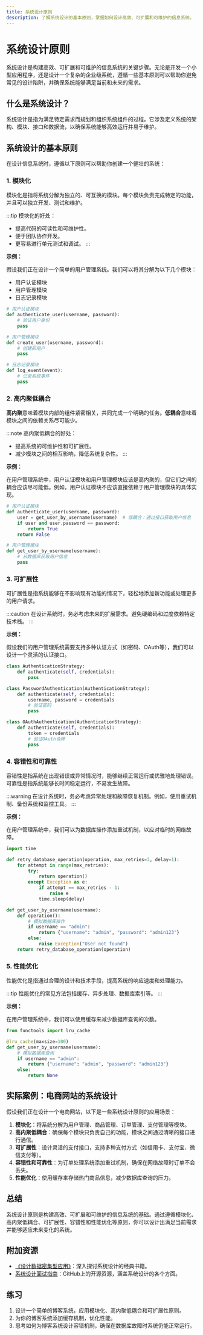 ```yaml
---
title: 系统设计原则
description: 了解系统设计的基本原则，掌握如何设计高效、可扩展和可维护的信息系统。
---
```


# 系统设计原则

系统设计是构建高效、可扩展和可维护的信息系统的关键步骤。无论是开发一个小型应用程序，还是设计一个复杂的企业级系统，遵循一些基本原则可以帮助你避免常见的设计陷阱，并确保系统能够满足当前和未来的需求。

## 什么是系统设计？

系统设计是指为满足特定需求而规划和组织系统组件的过程。它涉及定义系统的架构、模块、接口和数据流，以确保系统能够高效运行并易于维护。

## 系统设计的基本原则

在设计信息系统时，遵循以下原则可以帮助你创建一个健壮的系统：

### 1. 模块化

模块化是指将系统分解为独立的、可互换的模块。每个模块负责完成特定的功能，并且可以独立开发、测试和维护。

:::tip
模块化的好处：
- 提高代码的可读性和可维护性。
- 便于团队协作开发。
- 更容易进行单元测试和调试。
:::

**示例：**

假设我们正在设计一个简单的用户管理系统。我们可以将其分解为以下几个模块：

- 用户认证模块
- 用户管理模块
- 日志记录模块

```python
# 用户认证模块
def authenticate_user(username, password):
    # 验证用户身份
    pass

# 用户管理模块
def create_user(username, password):
    # 创建新用户
    pass

# 日志记录模块
def log_event(event):
    # 记录系统事件
    pass
```

### 2. 高内聚低耦合

**高内聚**意味着模块内部的组件紧密相关，共同完成一个明确的任务。**低耦合**意味着模块之间的依赖关系尽可能少。

:::note
高内聚低耦合的好处：
- 提高系统的可维护性和可扩展性。
- 减少模块之间的相互影响，降低系统复杂性。
:::

**示例：**

在用户管理系统中，用户认证模块和用户管理模块应该是高内聚的，但它们之间的耦合应该尽可能低。例如，用户认证模块不应该直接依赖于用户管理模块的具体实现。

```python
# 用户认证模块
def authenticate_user(username, password):
    user = get_user_by_username(username)  # 低耦合：通过接口获取用户信息
    if user and user.password == password:
        return True
    return False

# 用户管理模块
def get_user_by_username(username):
    # 从数据库获取用户信息
    pass
```

### 3. 可扩展性

可扩展性是指系统能够在不影响现有功能的情况下，轻松地添加新功能或处理更多的用户请求。

:::caution
在设计系统时，务必考虑未来的扩展需求。避免硬编码和过度依赖特定技术栈。
:::

**示例：**

假设我们的用户管理系统需要支持多种认证方式（如密码、OAuth等），我们可以设计一个灵活的认证接口。

```python
class AuthenticationStrategy:
    def authenticate(self, credentials):
        pass

class PasswordAuthentication(AuthenticationStrategy):
    def authenticate(self, credentials):
        username, password = credentials
        # 验证密码
        pass

class OAuthAuthentication(AuthenticationStrategy):
    def authenticate(self, credentials):
        token = credentials
        # 验证OAuth令牌
        pass
```

### 4. 容错性和可靠性

容错性是指系统在出现错误或异常情况时，能够继续正常运行或优雅地处理错误。可靠性是指系统能够长时间稳定运行，不易发生故障。

:::warning
在设计系统时，务必考虑异常处理和故障恢复机制。例如，使用重试机制、备份系统和监控工具。
:::

**示例：**

在用户管理系统中，我们可以为数据库操作添加重试机制，以应对临时的网络故障。

```python
import time

def retry_database_operation(operation, max_retries=3, delay=1):
    for attempt in range(max_retries):
        try:
            return operation()
        except Exception as e:
            if attempt == max_retries - 1:
                raise e
            time.sleep(delay)

def get_user_by_username(username):
    def operation():
        # 模拟数据库操作
        if username == "admin":
            return {"username": "admin", "password": "admin123"}
        else:
            raise Exception("User not found")
    return retry_database_operation(operation)
```

### 5. 性能优化

性能优化是指通过合理的设计和技术手段，提高系统的响应速度和处理能力。

:::tip
性能优化的常见方法包括缓存、异步处理、数据库索引等。
:::

**示例：**

在用户管理系统中，我们可以使用缓存来减少数据库查询的次数。

```python
from functools import lru_cache

@lru_cache(maxsize=100)
def get_user_by_username(username):
    # 模拟数据库查询
    if username == "admin":
        return {"username": "admin", "password": "admin123"}
    else:
        return None
```

## 实际案例：电商网站的系统设计

假设我们正在设计一个电商网站，以下是一些系统设计原则的应用场景：

1. **模块化**：将系统分解为用户管理、商品管理、订单管理、支付管理等模块。
2. **高内聚低耦合**：确保每个模块只负责自己的功能，模块之间通过清晰的接口进行通信。
3. **可扩展性**：设计灵活的支付接口，支持多种支付方式（如信用卡、支付宝、微信支付等）。
4. **容错性和可靠性**：为订单处理系统添加重试机制，确保在网络故障时订单不会丢失。
5. **性能优化**：使用缓存来存储热门商品信息，减少数据库查询的压力。

## 总结

系统设计原则是构建高效、可扩展和可维护的信息系统的基础。通过遵循模块化、高内聚低耦合、可扩展性、容错性和性能优化等原则，你可以设计出满足当前需求并能够适应未来变化的系统。

## 附加资源

- [《设计数据密集型应用》](https://dataintensive.net/)：深入探讨系统设计的经典书籍。
- [系统设计面试指南](https://github.com/donnemartin/system-design-primer)：GitHub上的开源资源，涵盖系统设计的各个方面。

## 练习

1. 设计一个简单的博客系统，应用模块化、高内聚低耦合和可扩展性原则。
2. 为你的博客系统添加缓存机制，优化性能。
3. 思考如何为博客系统设计容错机制，确保在数据库故障时系统仍能正常运行。

